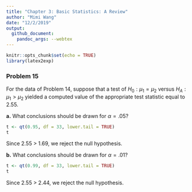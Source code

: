 ```yaml
---
title: "Chapter 3: Basic Statistics: A Review"
author: "Mimi Wang"
date: "12/2/2019"
output:
  github_document:
    pandoc_args: --webtex
---
```


```r
knitr::opts_chunk$set(echo = TRUE)
library(latex2exp)
```

### Problem 15

For the data of Problem 14, suppose that a test of $H_0:\mu_1 = \mu_2$ versus $H_A:\mu_1 > \mu_2$ yielded a computed value of the appropriate test statistic equal to 2.55.

**a.** What conclusions should be drawn for $\alpha = .05$?

```r
t <- qt(0.95, df = 33, lower.tail = TRUE)
t
```

Since 2.55 > 1.69, we reject the null hypothesis.

**b.** What conclusions should be drawn for $\alpha = .01$?

```r
t <- qt(0.99, df = 33, lower.tail = TRUE)
t
```

Since 2.55 > 2.44, we reject the null hypothesis.
